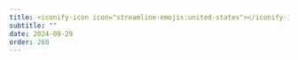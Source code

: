 ```yaml
---
title: <iconify-icon icon="streamline-emojis:united-states"></iconify-icon> USA - Kurt Vonnegut
subtitle: ""
date: 2024-09-29
order: 260
---
```


